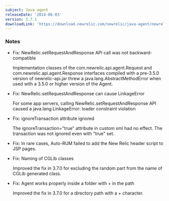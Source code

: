 ```yaml
---
subject: Java agent
releaseDate: '2014-06-03'
version: 3.7.1
downloadLink: 'https://download.newrelic.com/newrelic/java-agent/newrelic-agent/3.7.1/'
---
```


### Notes

* Fix: NewRelic.setRequestAndResponse API call was not backward-compatible

  Implementation classes of the com.newrelic.api.agent.Request and com.newrelic.api.agent.Response interfaces compiled with a pre-3.5.0 version of newrelic-api.jar threw a java.lang.AbstractMethodError when used with a 3.5.0 or higher version of the Agent.
* Fix: NewRelic.setRequestAndResponse can cause LinkageError

  For some app servers, calling NewRelic.setRequestAndResponse API caused a java.lang.LinkageError: loader constraint violation
* Fix: ignoreTransaction attribute ignored

  The ignoreTransaction="true" attribute in custom xml had no effect. The transaction was not ignored even with "true" set.
* Fix: In rare cases, Auto-RUM failed to add the New Relic header script to JSP pages.
* Fix: Naming of CGLib classes

  Improved the fix in 3.7.0 for excluding the random part from the name of CGLib generated class.
* Fix: Agent works properly inside a folder with + in the path

  Improved the fix in 3.7.0 for a directory path with a + character.

